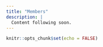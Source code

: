 ---
title: "Members"
description: |
  Content following soon.
---

```{r setup, include=FALSE}
knitr::opts_chunk$set(echo = FALSE)
```